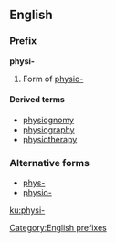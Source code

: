 ==English==

===Prefix===
'''physi-'''

# Form of [[physio-]]

====Derived terms====
* [[physiognomy]]
* [[physiography]]
* [[physiotherapy]]

===Alternative forms===
* [[phys-]]
* [[physio-]]

[[Category:English prefixes]]

[[ku:physi-]]